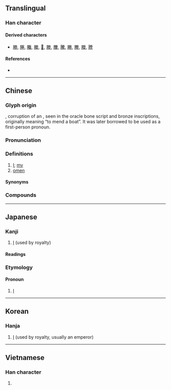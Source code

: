 {{character info/new}}
==Translingual==

===Han character===
{{Han char|rn=74|rad=月|as=06|sn=10|four=78234|canj=BTK|ids=⿰月关}}

====Derived characters====
* [[勝]], [[塍]], [[螣]], [[縢]], [[𠗲]], [[滕]], [[黱]], [[騰]], [[幐]], [[賸]], [[榺]], [[謄]]

====References====
* {{Han ref|kx=0505.190|dkj=14361|dj=0884.120|hdz=32071.050|uh=6715|ud=26389|bh=AED3|bd=44755}}

----

==Chinese==
{{zh-forms}}

===Glyph origin===
{{Han etyl}}
{{Han simp|𦩎|f=舟|t=月|f2=灷|t2=关}}, corruption of an {{Han compound|舟|t1=boat|丨|t2=item|廾|t3=two hands|ls=ic|nocap=1}}, seen in the oracle bone script and bronze inscriptions, originally meaning “to mend a boat”. It was later borrowed to be used as a first-person pronoun.

===Pronunciation===
{{zh-pron
|m=zhèn
|c=zam6
|md=dêng
|mn=tīm
|w=3zen
|mc=y
|oc=y
|cat=pron,n
}}

===Definitions===
{{zh-hanzi}}

# [[I]]; [[my]] {{gloss|reserved for use by the [[emperor]] after the [[w:Qin Dynasty|Qin Dynasty]]}}
# [[omen]]

====Synonyms====
{{zh-dial|我}}

===Compounds===
{{zh-der|兆朕|朕兆|朕躬|朕命}}

----

==Japanese==

===Kanji===
{{ja-kanji|grade=c|rs=月06}}

# [[I]] (used by royalty)

====Readings====
{{ja-readings
|goon=じん<じん<ぢむ
|kanon=ちん<ちん<ちむ
|kun=われ-, きざ-し
}}

===Etymology===
{{ja-kanjitab|ちん|yomi=o}}

====Pronoun====
{{ja-pos|pronoun|ちん}}

# [[I]] {{qualifier|used by royalty}}

----

==Korean==

===Hanja===
{{ko-hanja|hangeul=짐|eumhun=|rv=jim|mr=chim|y=cim}}

# [[I]] (used by royalty, usually an emperor)

----

==Vietnamese==

===Han character===
{{vi-readings|rs=月06|hanviet=trẫm|nom=trũm, chũm}}

# {{han tu form of|trẫm|[[I]]; [[me]]}} {{qualifier|only used by a monarch}}